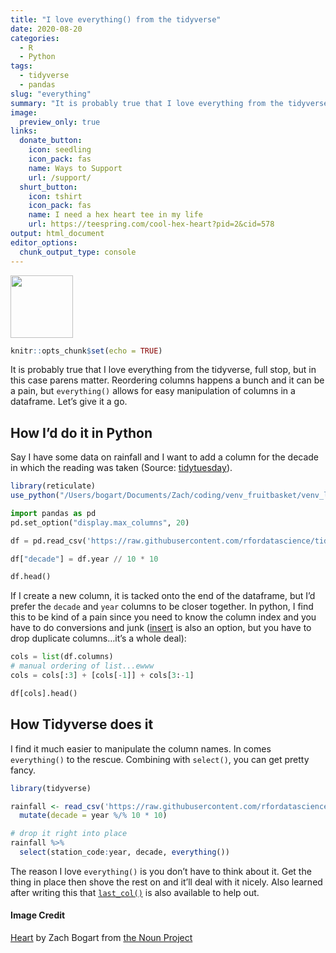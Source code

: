 ```yaml
---
title: "I love everything() from the tidyverse"  
date: 2020-08-20
categories:  
  - R
  - Python
tags:  
  - tidyverse
  - pandas
slug: "everything"  
summary: "It is probably true that I love everything from the tidyverse, full stop, but in this case parens matter."
image:
  preview_only: true
links:
  donate_button:
    icon: seedling
    icon_pack: fas
    name: Ways to Support
    url: /support/
  shurt_button:
    icon: tshirt
    icon_pack: fas
    name: I need a hex heart tee in my life
    url: https://teespring.com/cool-hex-heart?pid=2&cid=578
output: html_document
editor_options: 
  chunk_output_type: console
---
```


<!-- Icon Image: Small -->
<img src="featured.png" width="100"/>

```r
knitr::opts_chunk$set(echo = TRUE)
```

It is probably true that I love everything from the tidyverse, full stop, but in this case parens matter. Reordering columns happens a bunch and it can be a pain, but `everything()` allows for easy manipulation of columns in a dataframe. Let's give it a go.

## How I'd do it in Python

Say I have some data on rainfall and I want to add a column for the decade in which the reading was taken (Source: [tidytuesday](https://github.com/rfordatascience/tidytuesday/blob/master/data/2020/2020-01-07/readme.md)).

```r
library(reticulate)
use_python("/Users/bogart/Documents/Zach/coding/venv_fruitbasket/venv_lychee/bin/python")
```

```python
import pandas as pd
pd.set_option("display.max_columns", 20)

df = pd.read_csv('https://raw.githubusercontent.com/rfordatascience/tidytuesday/master/data/2020/2020-01-07/rainfall.csv')

df["decade"] = df.year // 10 * 10

df.head()
```

If I create a new column, it is tacked onto the end of the dataframe, but I'd prefer the `decade` and `year` columns to be closer together. In python, I find this to be kind of a pain since you need to know the column index and you have to do conversions and junk ([insert](https://pandas.pydata.org/pandas-docs/stable/reference/api/pandas.DataFrame.insert.html) is also an option, but you have to drop duplicate columns...it's a whole deal):

```python
cols = list(df.columns)
# manual ordering of list...ewww
cols = cols[:3] + [cols[-1]] + cols[3:-1]

df[cols].head()
```

## How Tidyverse does it

I find it much easier to manipulate the column names. In comes `everything()` to the rescue. Combining with `select()`, you can get pretty fancy.

```r
library(tidyverse)

rainfall <- read_csv('https://raw.githubusercontent.com/rfordatascience/tidytuesday/master/data/2020/2020-01-07/rainfall.csv') %>% 
  mutate(decade = year %/% 10 * 10)
```

```r
# drop it right into place
rainfall %>% 
  select(station_code:year, decade, everything())
```

The reason I love `everything()` is you don't have to think about it. Get the thing in place then shove the rest on and it'll deal with it nicely. Also learned after writing this that [`last_col()`](https://www.rdocumentation.org/packages/tidyselect/versions/1.0.0/topics/select_helpers) is also available to help out. 

#### Image Credit
[Heart](https://thenounproject.com/search/?creator=4129988&q=love&i=1894377) by Zach Bogart from [the Noun Project](https://thenounproject.com/)
